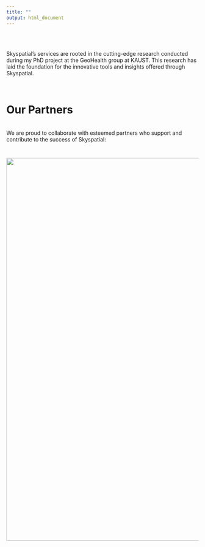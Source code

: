 ```yaml
---
title: ""
output: html_document
---
```



\
\

Skyspatial's services are rooted in the cutting-edge research conducted during my PhD project at the GeoHealth group at KAUST. This research has laid the foundation for the innovative tools and insights offered through Skyspatial.

\ 
\

# Our Partners
\
We are proud to collaborate with esteemed partners who support and contribute to the success of Skyspatial:


# ![](logos.png){width=1000px}